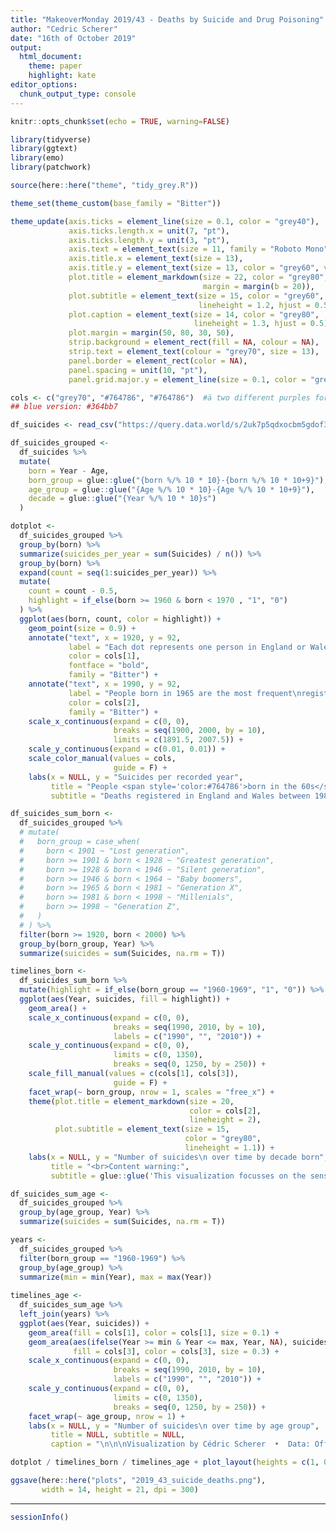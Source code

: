 ```yaml
---
title: "MakeoverMonday 2019/43 - Deaths by Suicide and Drug Poisoning"
author: "Cedric Scherer"
date: "16th of October 2019"
output:
  html_document:
    theme: paper
    highlight: kate
editor_options:
  chunk_output_type: console
---
```


```r
knitr::opts_chunk$set(echo = TRUE, warning=FALSE)
```

```r
library(tidyverse)
library(ggtext)
library(emo)
library(patchwork)

source(here::here("theme", "tidy_grey.R"))

theme_set(theme_custom(base_family = "Bitter"))

theme_update(axis.ticks = element_line(size = 0.1, color = "grey40"),
             axis.ticks.length.x = unit(7, "pt"), 
             axis.ticks.length.y = unit(3, "pt"), 
             axis.text = element_text(size = 11, family = "Roboto Mono", color = "grey60"),
             axis.title.x = element_text(size = 13),
             axis.title.y = element_text(size = 13, color = "grey60", vjust = 1),
             plot.title = element_markdown(size = 22, color = "grey80", hjust = 0.5,
                                           margin = margin(b = 20)),
             plot.subtitle = element_text(size = 15, color = "grey60", 
                                          lineheight = 1.2, hjust = 0.5),
             plot.caption = element_text(size = 14, color = "grey80", 
                                         lineheight = 1.3, hjust = 0.5),
             plot.margin = margin(50, 80, 30, 50),
             strip.background = element_rect(fill = NA, colour = NA), 
             strip.text = element_text(colour = "grey70", size = 13),  
             panel.border = element_rect(color = NA),
             panel.spacing = unit(10, "pt"), 
             panel.grid.major.y = element_line(size = 0.1, color = "grey40"))

cols <- c("grey70", "#764786", "#764786")  #ä two different purples for dotplot + text and area plots
## blue version: #364bb7
```

```r
df_suicides <- read_csv("https://query.data.world/s/2uk7p5qdxocbm5gdof3dntomnt3x5d")

df_suicides_grouped <-
  df_suicides %>% 
  mutate(
    born = Year - Age,
    born_group = glue::glue("{born %/% 10 * 10}-{born %/% 10 * 10+9}"),
    age_group = glue::glue("{Age %/% 10 * 10}-{Age %/% 10 * 10+9}"),
    decade = glue::glue("{Year %/% 10 * 10}s")
  )
```

```r
dotplot <-
  df_suicides_grouped %>% 
  group_by(born) %>% 
  summarize(suicides_per_year = sum(Suicides) / n()) %>% 
  group_by(born) %>% 
  expand(count = seq(1:suicides_per_year)) %>% 
  mutate(
    count = count - 0.5,
    highlight = if_else(born >= 1960 & born < 1970 , "1", "0")
  ) %>% 
  ggplot(aes(born, count, color = highlight)) +
    geom_point(size = 0.9) +
    annotate("text", x = 1920, y = 92, 
             label = "Each dot represents one person in England or Wales\n that dies by suicide or drug poisoning per year.",
             color = cols[1],
             fontface = "bold",
             family = "Bitter") +
    annotate("text", x = 1990, y = 92, 
             label = "People born in 1965 are the most frequent\nregistered age class with 111 deaths per year.",
             color = cols[2],
             family = "Bitter") +
    scale_x_continuous(expand = c(0, 0),
                       breaks = seq(1900, 2000, by = 10),
                       limits = c(1891.5, 2007.5)) +
    scale_y_continuous(expand = c(0.01, 0.01)) +
    scale_color_manual(values = cols, 
                       guide = F) +
    labs(x = NULL, y = "Suicides per recorded year",
         title = "People <span style='color:#764786'>born in the 60s</span> are most likely to die by suicide and drug poisoning.",
         subtitle = "Deaths registered in England and Wales between 1981 and 2017 by year of birth (top)\nas well as over time splitted by decade born (center; not all shown) and age class (bottom).\n\n")
```

```r
df_suicides_sum_born <-
  df_suicides_grouped %>% 
  # mutate(
  #   born_group = case_when(
  #     born < 1901 ~ "Lost generation",
  #     born >= 1901 & born < 1928 ~ "Greatest generation",
  #     born >= 1928 & born < 1946 ~ "Silent generation",
  #     born >= 1946 & born < 1964 ~ "Baby boomers",
  #     born >= 1965 & born < 1981 ~ "Generation X",
  #     born >= 1981 & born < 1998 ~ "Millenials",
  #     born >= 1998 ~ "Generation Z",
  #   )
  # ) %>% 
  filter(born >= 1920, born < 2000) %>% 
  group_by(born_group, Year) %>% 
  summarize(suicides = sum(Suicides, na.rm = T))

timelines_born <- 
  df_suicides_sum_born %>% 
  mutate(highlight = if_else(born_group == "1960-1969", "1", "0")) %>% 
  ggplot(aes(Year, suicides, fill = highlight)) +
    geom_area() +
    scale_x_continuous(expand = c(0, 0), 
                       breaks = seq(1990, 2010, by = 10),
                       labels = c("1990", "", "2010")) +
    scale_y_continuous(expand = c(0, 0),
                       limits = c(0, 1350),
                       breaks = seq(0, 1250, by = 250)) +
    scale_fill_manual(values = c(cols[1], cols[3]), 
                       guide = F) +
    facet_wrap(~ born_group, nrow = 1, scales = "free_x") +
    theme(plot.title = element_markdown(size = 20, 
                                        color = cols[2],
                                        lineheight = 2),
          plot.subtitle = element_text(size = 15, 
                                       color = "grey80",
                                       lineheight = 1.1)) +
    labs(x = NULL, y = "Number of suicides\n over time by decade born",
         title = "<br>Content warning:",
         subtitle = glue::glue('This visualization focusses on the sensitive topic of suicide.\nIf you or someone you know needs help, please contact Samaritans ({emo::ji("telephone_receiver")} 116 123 in the UK).\n\n\n\n\n\n'))
```

```r
df_suicides_sum_age <-
  df_suicides_grouped %>% 
  group_by(age_group, Year) %>% 
  summarize(suicides = sum(Suicides, na.rm = T))

years <- 
  df_suicides_grouped %>% 
  filter(born_group == "1960-1969") %>%
  group_by(age_group) %>% 
  summarize(min = min(Year), max = max(Year))
  
timelines_age <- 
  df_suicides_sum_age %>% 
  left_join(years) %>% 
  ggplot(aes(Year, suicides)) +
    geom_area(fill = cols[1], color = cols[1], size = 0.1) +
    geom_area(aes(ifelse(Year >= min & Year <= max, Year, NA), suicides),
              fill = cols[3], color = cols[3], size = 0.3) +
    scale_x_continuous(expand = c(0, 0), 
                       breaks = seq(1990, 2010, by = 10),
                       labels = c("1990", "", "2010")) +
    scale_y_continuous(expand = c(0, 0),
                       limits = c(0, 1350),
                       breaks = seq(0, 1250, by = 250)) +
    facet_wrap(~ age_group, nrow = 1) +
    labs(x = NULL, y = "Number of suicides\n over time by age group",
         title = NULL, subtitle = NULL,
         caption = "\n\n\nVisualization by Cédric Scherer  •  Data: Office for National Statistics")
```

```r
dotplot / timelines_born / timelines_age + plot_layout(heights = c(1, 0.4, 0.4))

ggsave(here::here("plots", "2019_43_suicide_deaths.png"), 
       width = 14, height = 21, dpi = 300)
```

***

```r
sessionInfo()
```
